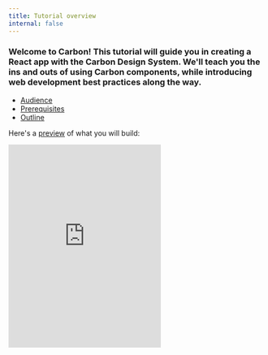 ```yaml
---
title: Tutorial overview
internal: false
---
```


### Welcome to Carbon! This tutorial will guide you in creating a React app with the Carbon Design System. We'll teach you the ins and outs of using Carbon components, while introducing web development best practices along the way.

<AnchorLinks>

- [Audience](#audience)
- [Prerequisites](#prerequisites)
- [Outline](#outline)

</AnchorLinks>

Here's a [preview](https://react-step-4--carbon-tutorial.netlify.com) of what you will build:

<Row>
  <Column offsetLg="4">
    <iframe
      height="400"
      title="Carbon Tutorial"
      src="https://react-step-4--carbon-tutorial.netlify.com"
      frameborder="no"
      allowtransparency="true"
      allowfullscreen="true"
      class="bx--iframe bx--iframe--border"
    />
  </Column>
</Row>

## Audience

This tutorial is intended for people with all amounts of web development experience. If you want to jump straight to code, you may want to skip this tutorial and go to the [developers getting started](/getting-started/developers) page.

## Prerequisites

### React

This is a web development tutorial that uses the Carbon React components. If you're just getting started with React and enjoy learning-by-doing, check out the official React [intro tutorial](https://reactjs.org/tutorial/tutorial.html). You'll want to supplement that with their [step-by-step guide](https://reactjs.org/docs/hello-world.html).

### ES6/ES2015

React apps often use the latest and greatest from JavaScript (ES6/ES2015). You'll want to be up to speed on the most commonly used features of the language. [Let's Learn ES6](https://www.youtube.com/playlist?list=PL57atfCFqj2h5fpdZD-doGEIs0NZxeJTX) covers those features in depth.

### GitHub

We'll be using GitHub to build an app together, so if you're new to GitHub, make sure you've [made an account](https://github.com/join). Their [getting started guide](https://guides.github.com/activities/hello-world) is a great way to learn GitHub.

### Yarn

This tutorial uses [Yarn](https://yarnpkg.com) for dependency management so we can take advantage of offline installs. Make sure that you have [Yarn installed](https://yarnpkg.com/en/docs/install) prior to starting the tutorial so you can follow along step-by-step.

## Outline

Each step in this tutorial illustrates a different aspect of developing web applications with Carbon. We recommend starting with step 1, but you can pick up any step and take it from there.

1. [**Installing Carbon**](/tutorial/react-step-1)
   - Create a web app with the UI shell component.
1. [**Building pages**](/tutorial/react-step-2)
   - Build out pages with the grid and various components.
1. [**Using APIs**](/tutorial/react-step-3)
   - Populate the data table with an external data source.
1. **Creating components** _(coming soon!)_
   - Extend Carbon by creating your own components.
1. **Deploying to IBM Cloud** _(coming soon!)_
   - Host your app in a production environment.
